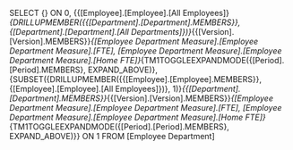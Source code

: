SELECT {} ON 0, {{[Employee].[Employee].[All Employees]}*{DRILLUPMEMBER({{[Department].[Department].MEMBERS}}, {[Department].[Department].[All Departments]})}*{{[Version].[Version].MEMBERS}}*{[Employee Department Measure].[Employee Department Measure].[FTE], [Employee Department Measure].[Employee Department Measure].[Home FTE]}*{TM1TOGGLEEXPANDMODE({[Period].[Period].MEMBERS}, EXPAND_ABOVE)}, {SUBSET({DRILLUPMEMBER({{[Employee].[Employee].MEMBERS}}, {[Employee].[Employee].[All Employees]})}, 1)}*{{[Department].[Department].MEMBERS}}*{{[Version].[Version].MEMBERS}}*{[Employee Department Measure].[Employee Department Measure].[FTE], [Employee Department Measure].[Employee Department Measure].[Home FTE]}*{TM1TOGGLEEXPANDMODE({[Period].[Period].MEMBERS}, EXPAND_ABOVE)}} ON 1 FROM [Employee Department]